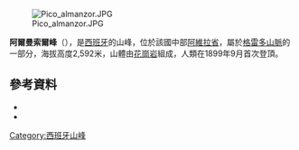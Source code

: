 {{coord|40|14|48|N|5|17|52|W}}

[[File:Pico_almanzor.JPG|right]]

'''阿爾曼索爾峰'''（{{lang-es|Pico Almanzor}}），是[[西班牙|西班牙]]的山峰，位於該國中部[[阿維拉省|阿維拉省]]，屬於[[格雷多山脈|格雷多山脈]]的一部分，海拔高度2,592米，山體由[[花崗岩|花崗岩]]組成，人類在1899年9月首次登頂。

==參考資料==
* {{cite web |url=http://www.peakware.com/peaks.html?pk=1252 |title=Almanzor |publisher=peakware.com |access-date=2014-06-23 |archive-date=2007-09-27 |archive-url=https://web.archive.org/web/20070927005111/http://www.peakware.com/peaks.html?pk=1252 |dead-url=no }}
* {{cite web |url=http://www.summitpost.org/mountain/rock/150843/almanzor.html |title=Almanzor |publisher=summitpost.org |accessdate=2014-06-23 |archive-date=2010-02-28 |archive-url=https://www.webcitation.org/5nsHPXNYY?url=http://www.summitpost.org/mountain/rock/150843/almanzor.html |dead-url=no }}

{{Spain-geo-stub}}
[[Category:西班牙山峰|Category:西班牙山峰]]